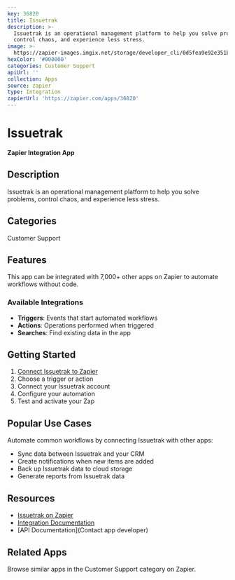 ```yaml
---
key: 36820
title: Issuetrak
description: >-
  Issuetrak is an operational management platform to help you solve problems,
  control chaos, and experience less stress.
image: >-
  https://zapier-images.imgix.net/storage/developer_cli/0d5fea9e92e351bcb266a993989a4333_4.png?auto=format%2Ccompress&ixlib=python-3.0.0&q=50
hexColor: '#000000'
categories: Customer Support
apiUrl: ''
collection: Apps
source: zapier
type: Integration
zapierUrl: 'https://zapier.com/apps/36820'
---
```

# Issuetrak

**Zapier Integration App**

## Description

Issuetrak is an operational management platform to help you solve problems, control chaos, and experience less stress.

## Categories

Customer Support

## Features

This app can be integrated with 7,000+ other apps on Zapier to automate workflows without code.

### Available Integrations

- **Triggers**: Events that start automated workflows
- **Actions**: Operations performed when triggered
- **Searches**: Find existing data in the app

## Getting Started

1. [Connect Issuetrak to Zapier](https://zapier.com/apps/36820)
2. Choose a trigger or action
3. Connect your Issuetrak account
4. Configure your automation
5. Test and activate your Zap

## Popular Use Cases

Automate common workflows by connecting Issuetrak with other apps:

- Sync data between Issuetrak and your CRM
- Create notifications when new items are added
- Back up Issuetrak data to cloud storage
- Generate reports from Issuetrak data

## Resources

- [Issuetrak on Zapier](https://zapier.com/apps/36820)
- [Integration Documentation](https://zapier.com/apps/36820/integrations)
- [API Documentation](Contact app developer)

## Related Apps

Browse similar apps in the Customer Support category on Zapier.
